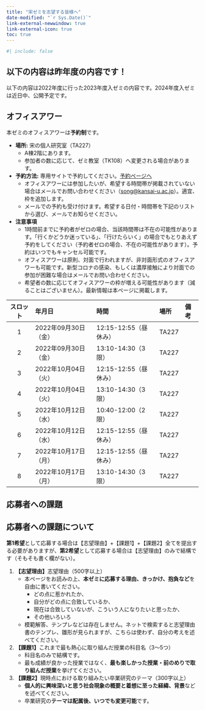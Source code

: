 ```yaml
---
title: "宋ゼミを志望する皆様へ"
date-modified: "`r Sys.Date()`"
link-external-newwindow: true
link-external-icon: true
toc: true
---
```


```r
#| include: false
```

:::{.callout-note}
## 以下の内容は昨年度の内容です！

以下の内容は2022年度に行った2023年度入ゼミの内容です。2024年度入ゼミは近日中、公開予定です。
:::

## オフィスアワー

本ゼミのオフィスアワーは**予約制**です。

* **場所:** 宋の個人研究室（TA227）
   * A棟2階にあります。
   * 参加者の数に応じて、ゼミ教室（TK108）へ変更される場合があります。
* **予約方法:** 専用サイトで予約してください。<span class="jay_btn">[予約ページへ](https://airrsv.net/song2022/calendar)</span>
   * オフィスアワーには参加したいが、希望する時間帯が掲載されていない場合はメールでお問い合わせください（<song@kansai-u.ac.jp>）。適宜、枠を追加します。
   * メールでの予約も受け付けます。希望する日付・時間帯を下記のリストから選び、メールでお知らせください。
* **注意事項** 
   * 1時間前までに予約者がゼロの場合、当該時間帯は不在の可能性があります。「行くかどうか迷っている」、「行けたらいく」の場合でもとりあえず予約をしてください（予約者ゼロの場合、不在の可能性があります）。予約はいつでもキャンセル可能です。
   * オフィスアワーは原則、対面で行われますが、非対面形式のオフィスアワーも可能です。新型コロナの感染、もしくは濃厚接触により対面での参加が困難な場合はメールでお問い合わせください。
   * 希望者の数に応じてオフィスアワーの枠が増える可能性があります（減ることはございません）。最新情報は本ページに掲載します。

|スロット|年月日|時間|場所|備考|
|:---:|:---|:---|:---|:---|
| 1 | 2022年09月30日（金） | 12:15-12:55（昼休み） | TA227 ||
| 2 | 2022年09月30日（金） | 13:10-14:30（3限） | TA227 ||
| 3 | 2022年10月04日（火） | 12:15-12:55（昼休み） | TA227 ||
| 4 | 2022年10月04日（火） | 13:10-14:30（3限） | TA227 ||
| 5 | 2022年10月12日（水） | 10:40-12:00（2限） | TA227 ||
| 6 | 2022年10月12日（水） | 12:15-12:55（昼休み） | TA227 ||
| 7 | 2022年10月17日（月） | 12:15-12:55（昼休み） | TA227 ||
| 8 | 2022年10月17日（月） | 13:10-14:30（3限） | TA227 ||

## 応募者への課題

:::{.callout-important}
## 応募者への課題について

**第1希望**として応募する場合は【志望理由】+【課題1】+【課題2】全てを提出する必要がありますが、**第2希望**として応募する場合は【志望理由】のみで結構です（そもそも書く欄がない）。
:::

1. **【志望理由】**志望理由（500字以上）
   * 本ページをお読みの上、**本ゼミに応募する理由、きっかけ、抱負など**を自由に書いてください。
      * どの点に惹かれたか、
      * 自分がどの点に合致しているか、
      * 現在は合致していないが、こういう人になりたいと思ったか、
      * その他いろいろ
   * 模範解答、テンプレなどは存在しません。ネットで検索すると志望理由書のテンプレ、雛形が見られますが、こちらは使わず、自分の考えを述べてください。
2. **【課題1】**これまで最も熱心に取り組んだ授業の科目名（3〜5つ）
   * 科目名のみで結構です。
   * 最も成績が良かった授業ではなく、**最も楽しかった授業・前のめりで取り組んだ授業**を挙げてください。
3. **【課題2】**現時点における取り組みたい卒業研究のテーマ（300字以上）
   * **個人的に興味深いと思う社会現象の概要と着想に至った経緯、背景**などを述べてください。
   * 卒業研究の**テーマは配属後、いつでも変更可能**です。